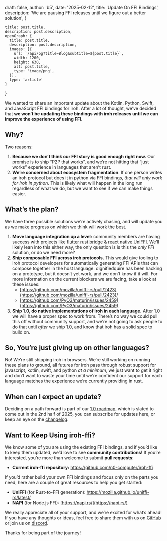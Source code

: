 
  draft: false,
  author: 'b5',
  date: '2025-02-12',
  title: 'Update On FFI Bindings',
  description: 'We are pausing FFI releases until we figure out a better solution',
}

    title: post.title,
    description: post.description,
    openGraph: {
      title: post.title,
      description: post.description,
      images: [{
        url: `/api/og?title=Blog&subtitle=${post.title}`,
        width: 1200,
        height: 630,
        alt: post.title,
        type: 'image/png',
      }],
      type: 'article'
    }
}


We wanted to share an important update about the Kotlin, Python, Swift, and JavaScript FFI bindings for iroh. After a lot of thought, we’ve decided that **we won’t be updating these bindings with iroh releases until we can improve the experience of using FFI.**

## Why?

Two reasons:

1. **Because we don’t think our FFI story is good enough right now.** Our promise is to ship “P2P that works”, and we’re not hitting that “just works” experience in languages that aren’t rust.
2. **We’re concerned about ecosystem fragmentation**. If one person writes an iroh protocol but does it in python via FFI bindings, _that will only work for Iroh in python_. This is likely what will happen in the long run regardless of what we do, but we want to see if we can make things easier.

## What’s the plan?

We have three possible solutions we’re actively chasing, and will update you as we make progress on which we think will work the best.

1. **Move language integration up a level:** community members are having success with projects like [flutter rust bridge](https://github.com/fzyzcjy/flutter_rust_bridge) & [react native UniFFI](https://github.com/jhugman/uniffi-bindgen-react-native). We’ll likely lean into this either way, the only question is is this the *only FFI* solution, or do we need more?
2. **Ship composable FFI across iroh protocols.** This would give tooling to iroh protocol developers for automatically generating FFI APIs that can compose together in the host language. dignifiedquire has been hacking on a prototype, but it doesn’t yet work, and we don’t know if it will. For more information on the current blockers we are facing, take a look at these issues:
    - [https://github.com/mozilla/uniffi-rs/pull/2423](https://github.com/mozilla/uniffi-rs/pull/2423)/
    - [https://github.com/PyO3/maturin/issues/2459](https://github.com/PyO3/maturin/issues/2459)
3. **Ship 1.0, do native implementations of iroh in each language.** After 1.0 we will have a proper spec to work from. There’s no way we could pull this off without community support, and we’re not going to ask people to do that until *after* we ship 1.0, and know that iroh has a solid spec to build on.

## So, You’re just giving up on other languages?

No! We’re still shipping iroh in browsers. We’re still working on running these plans to ground, all futures for iroh pass through robust support for javascript, kotlin, swift, and python *at a minimum*, we just want to get it right and don’t want to waste your time until we’re confident our support for each language matches the experience we’re currently providing in rust.

## When can I expect an update?

Deciding on a path forward is part of our [1.0 roadmap](/roadmap), which is slated to come out in the 2nd half of 2025, you can subscribe for updates here, or keep an eye on the [changelog](/changelog).

<EmailSubscribe />

## Want to Keep Using iroh-ffi?

We know some of you are using the existing FFI bindings, and if you’d like to keep them updated, we’d love to see **community contributions!** If you’re interested, you’re more than welcome to submit **pull requests**:

- **Current iroh-ffi repository:** https://github.com/n0-computer/iroh-ffi

If you’d rather build your own FFI bindings and focus only on the parts you need, here are a couple of great resources to help you get started:

- **UniFFI** (for Rust-to-FFI generation): https://mozilla.github.io/uniffi-rs/latest/
- **NAPI** (for Node.js FFI): [https://napi.rs/](https://napi.rs/)

We really appreciate all of your support, and we’re excited for what’s ahead! If you have any thoughts or ideas, feel free to share them with us on [GitHub](https://github.com/n0-computer/iroh/discussions) or join us on [discord](https://discord.gg/raGSbNC3fG).

Thanks for being part of the journey!
